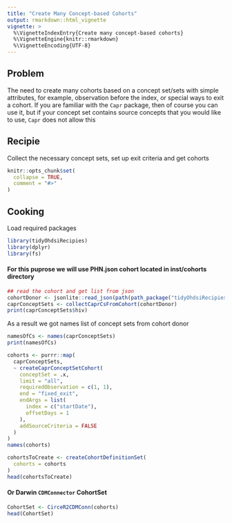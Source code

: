 ```yaml
---
title: "Create Many Concept-based Cohorts"
output: rmarkdown::html_vignette
vignette: >
  %\VignetteIndexEntry{Create many concept-based cohorts}
  %\VignetteEngine{knitr::rmarkdown}
  %\VignetteEncoding{UTF-8}
---
```

## Problem
The need to create many cohorts based on a concept set/sets with simple attributes, for example, observation before the index, or special ways to exit a cohort. If you are familiar with the `Capr` package, then of course you can use it, but if your concept set contains source concepts that you would like to use, `Capr` does not allow this

## Recipie 
Collect the necessary concept sets, set up exit criteria and get cohorts

```r
knitr::opts_chunk$set(
  collapse = TRUE,
  comment = "#>"
)
```

## Cooking
Load required packages
```r
library(tidyOhdsiRecipies)
library(dplyr)
library(fs)
```
#### For this puprose we will use PHN.json cohort located in inst/cohorts directory

```r
## read the cohort and get list from json
cohortDonor <- jsonlite::read_json(path(path_package("tidyOhdsiRecipies"), "cohorts", "PHN.json"))
caprConceptSets <- collectCaprCsFromCohort(cohortDonor)
print(caprConceptSets$hiv)
```

As a result we got names list of concept sets from cohort donor

```r
namesOfCs <- names(caprConceptSets)
print(namesOfCs)
```


```r
cohorts <- purrr::map(
  caprConceptSets,
  ~ createCaprConceptSetCohort(
    conceptSet = .x,
    limit = "all",
    requiredObservation = c(1, 1),
    end = "fixed_exit",
    endArgs = list(
      index = c("startDate"),
      offsetDays = 1
    ),
    addSourceCriteria = FALSE
  )
)
names(cohorts)
```

```r
cohortsToCreate <- createCohortDefinitionSet(
  cohorts = cohorts
)
head(cohortsToCreate)
```

#### Or Darwin `CDMConnector` CohortSet

```r
CohortSet <- CirceR2CDMConn(cohorts)
head(CohortSet)
```
